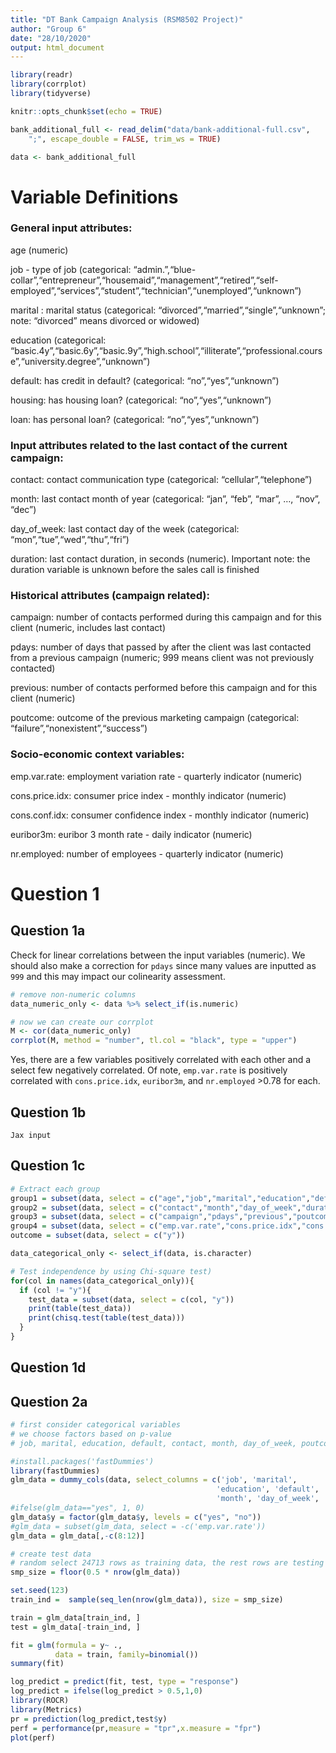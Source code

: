 ```yaml
---
title: "DT Bank Campaign Analysis (RSM8502 Project)"
author: "Group 6"
date: "28/10/2020"
output: html_document
---
```


```r
library(readr)
library(corrplot)
library(tidyverse)

knitr::opts_chunk$set(echo = TRUE)
```

```r
bank_additional_full <- read_delim("data/bank-additional-full.csv", 
    ";", escape_double = FALSE, trim_ws = TRUE)

data <- bank_additional_full
```

# Variable Definitions

### General input attributes:
age (numeric)

job - type of job (categorical: "admin.","blue-collar","entrepreneur","housemaid","management","retired","self-employed","services","student","technician","unemployed","unknown")

marital : marital status (categorical: "divorced","married","single","unknown"; note: "divorced" means divorced or widowed)

education (categorical: "basic.4y","basic.6y","basic.9y","high.school","illiterate","professional.course","university.degree","unknown") 

default: has credit in default? (categorical: "no","yes","unknown")

housing: has housing loan? (categorical: "no","yes","unknown")

loan: has personal loan? (categorical: "no","yes","unknown")

### Input attributes related to the last contact of the current campaign:
contact: contact communication type (categorical: "cellular","telephone")

month: last contact month of year (categorical: "jan", "feb", "mar", ..., "nov", "dec")

day_of_week: last contact day of the week (categorical: "mon","tue","wed","thu","fri")

duration: last contact duration, in seconds (numeric). Important note: the duration variable is unknown before the sales call is finished

### Historical attributes (campaign related):
campaign: number of contacts performed during this campaign and for this client (numeric, includes last contact)

pdays: number of days that passed by after the client was last contacted from a previous campaign (numeric; 999 means client was not previously contacted)

previous: number of contacts performed before this campaign and for this client (numeric)

poutcome: outcome of the previous marketing campaign (categorical: "failure","nonexistent","success")

### Socio-economic context variables:
emp.var.rate: employment variation rate - quarterly indicator (numeric)

cons.price.idx: consumer price index - monthly indicator (numeric)     

cons.conf.idx: consumer confidence index - monthly indicator (numeric)     

euribor3m: euribor 3 month rate - daily indicator (numeric)

nr.employed: number of employees - quarterly indicator (numeric)


# Question 1

## Question 1a
Check for linear correlations between the input variables (numeric). We should also make a correction for `pdays` since many values are inputted as `999` and this may impact our colinearity assessment.

```r
# remove non-numeric columns
data_numeric_only <- data %>% select_if(is.numeric)

# now we can create our corrplot
M <- cor(data_numeric_only)
corrplot(M, method = "number", tl.col = "black", type = "upper")
```
Yes, there are a few variables positively correlated with each other and a select few negatively correlated. Of note, `emp.var.rate` is positively correlated with `cons.price.idx`, `euribor3m`, and `nr.employed` >0.78 for each.

## Question 1b

`Jax input`

## Question 1c

```r
# Extract each group
group1 = subset(data, select = c("age","job","marital","education","default","housing","loan"))
group2 = subset(data, select = c("contact","month","day_of_week","duration"))
group3 = subset(data, select = c("campaign","pdays","previous","poutcome"))
group4 = subset(data, select = c("emp.var.rate","cons.price.idx","cons.conf.idx","euribor3m","nr.employed"))
outcome = subset(data, select = c("y"))

data_categorical_only <- select_if(data, is.character)

# Test independence by using Chi-square test)
for(col in names(data_categorical_only)){
  if (col != "y"){
    test_data = subset(data, select = c(col, "y"))
    print(table(test_data))
    print(chisq.test(table(test_data)))
  }
}
```


## Question 1d

## Question 2a
```r
# first consider categorical variables
# we choose factors based on p-value
# job, marital, education, default, contact, month, day_of_week, poutcome

#install.packages('fastDummies')
library(fastDummies)
glm_data = dummy_cols(data, select_columns = c('job', 'marital', 
                                              'education', 'default', 'contact', 
                                              'month', 'day_of_week', 'poutcome'),remove_selected_columns = TRUE)
#ifelse(glm_data=="yes", 1, 0)
glm_data$y = factor(glm_data$y, levels = c("yes", "no"))
#glm_data = subset(glm_data, select = -c('emp.var.rate'))
glm_data = glm_data[,-c(8:12)]

# create test data
# random select 24713 rows as training data, the rest rows are testing data
smp_size = floor(0.5 * nrow(glm_data))

set.seed(123)
train_ind =  sample(seq_len(nrow(glm_data)), size = smp_size)

train = glm_data[train_ind, ]
test = glm_data[-train_ind, ]

fit = glm(formula = y~ ., 
          data = train, family=binomial())
summary(fit)

```
```r
log_predict = predict(fit, test, type = "response")
log_predict = ifelse(log_predict > 0.5,1,0)
library(ROCR)
library(Metrics)
pr = prediction(log_predict,test$y)
perf = performance(pr,measure = "tpr",x.measure = "fpr")
plot(perf)
```

